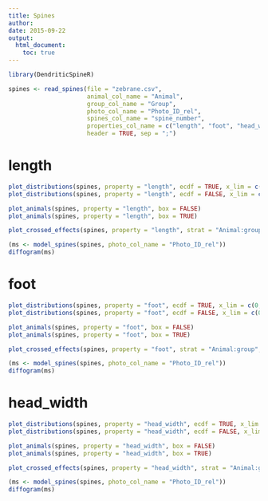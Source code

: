 ```yaml
---
title: Spines
author: 
date: 2015-09-22
output:
  html_document:
    toc: true
---
```


```r
library(DendriticSpineR)

spines <- read_spines(file = "zebrane.csv",
                      animal_col_name = "Animal",
                      group_col_name = "Group",
                      photo_col_name = "Photo_ID_rel",
                      spines_col_name = "spine_number",
                      properties_col_name = c("length", "foot", "head_width"),
                      header = TRUE, sep = ";")
```

# length 

```r
plot_distributions(spines, property = "length", ecdf = TRUE, x_lim = c(0, 2))
plot_distributions(spines, property = "length", ecdf = FALSE, x_lim = c(0, 2))

plot_animals(spines, property = "length", box = FALSE)
plot_animals(spines, property = "length", box = TRUE)

plot_crossed_effects(spines, property = "length", strat = "Animal:group", mixed = TRUE)

(ms <- model_spines(spines, photo_col_name = "Photo_ID_rel"))
diffogram(ms)
```

# foot 

```r
plot_distributions(spines, property = "foot", ecdf = TRUE, x_lim = c(0, 2))
plot_distributions(spines, property = "foot", ecdf = FALSE, x_lim = c(0, 2))

plot_animals(spines, property = "foot", box = FALSE)
plot_animals(spines, property = "foot", box = TRUE)

plot_crossed_effects(spines, property = "foot", strat = "Animal:group", mixed = TRUE)

(ms <- model_spines(spines, photo_col_name = "Photo_ID_rel"))
diffogram(ms)
```

# head_width 

```r
plot_distributions(spines, property = "head_width", ecdf = TRUE, x_lim = c(0, 2))
plot_distributions(spines, property = "head_width", ecdf = FALSE, x_lim = c(0, 2))

plot_animals(spines, property = "head_width", box = FALSE)
plot_animals(spines, property = "head_width", box = TRUE)

plot_crossed_effects(spines, property = "head_width", strat = "Animal:group", mixed = TRUE)

(ms <- model_spines(spines, photo_col_name = "Photo_ID_rel"))
diffogram(ms)
```

